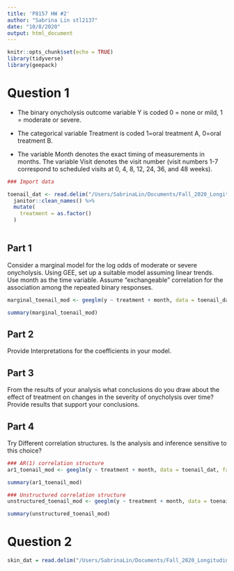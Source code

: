 ```yaml
---
title: 'P8157 HW #2'
author: "Sabrina Lin stl2137"
date: "10/8/2020"
output: html_document
---
```


```r
knitr::opts_chunk$set(echo = TRUE)
library(tidyverse)
library(geepack)
```

# Question 1 

* The binary onycholysis outcome variable Y is coded 0 = none or mild, 1 = moderate or severe. 

* The categorical variable Treatment is coded 1=oral treatment A, 0=oral treatment B. 

* The variable Month denotes the exact timing of measurements in months. The variable Visit denotes the visit number (visit numbers 1-7 correspond to scheduled visits at 0, 4, 8, 12, 24, 36, and 48 weeks).

```r
### Import data

toenail_dat <- read.delim("/Users/SabrinaLin/Documents/Fall_2020_Longitudinal/HW2/toenail.txt", header = TRUE, sep = "", col.names = c("ID", "Y", "Treatment", "Month", "Visit")) %>% 
  janitor::clean_names() %>% 
  mutate(
    treatment = as.factor()
  )
  
```

## Part 1

Consider a marginal model for the log odds of moderate or severe onycholysis. Using GEE, set up a suitable model assuming linear trends. Use month as the time variable. Assume “exchangeable” correlation for the association among the repeated binary responses.

```r
marginal_toenail_mod <- geeglm(y ~ treatment + month, data = toenail_dat, family = "binomial" (link = "logit"), id = id, corstr = "exchangeable")

summary(marginal_toenail_mod)
```

## Part 2 

Provide Interpretations for the coefficients in your model.

## Part 3

From the results of your analysis what conclusions do you draw about the effect of treatment on changes in the severity of onycholysis over time? Provide results that support your conclusions.

## Part 4

Try Different correlation structures. Is the analysis and inference sensitive to this choice?

```r
### AR(1) correlation structure
ar1_toenail_mod <- geeglm(y ~ treatment + month, data = toenail_dat, family = "binomial" (link = "logit"), id = id, corstr = "ar1")

summary(ar1_toenail_mod)

### Unstructured correlation structure
unstructured_toenail_mod <- geeglm(y ~ treatment + month, data = toenail_dat, family = "binomial" (link = "logit"), id = id, corstr = "unstructured")

summary(unstructured_toenail_mod)
```

# Question 2

```r
skin_dat = read.delim("/Users/SabrinaLin/Documents/Fall_2020_Longitudinal/HW2/skin.txt", header = TRUE, sep = "", col.names = c("ID", "Center", "Age", "Skin", "Gender", "Exposure", "Y", "Treatment", "Year", "X1", "X2"))
```

